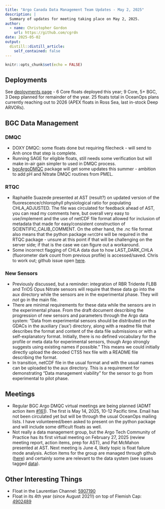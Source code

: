 ```yaml
---
title: "Argo Canada Data Management Team Updates - May 2, 2025"
description: |
  Summary of updates for meeting taking place on May 2, 2025.
author:
  - name: Christopher Gordon
    url: https://github.com/cgrdn
date: 2025-05-02
output:
  distill::distill_article:
    self_contained: false
---
```



```r
knitr::opts_chunk$set(echo = FALSE)
```

## Deployments

See [deployments page](https://argocanada.github.io/blog/deployment.html) - 6 Core floats deployed this year; 9 Core, 5+ BGC, 3 Deep planned for remainder of the year. 25 floats total in OceanOps plans currently reaching out to 2026 (APEX floats in Ross Sea, last in-stock Deep ARVORs).

## BGC Data Management

### DMQC

- DOXY DMQC: some floats done but requiring filecheck - will send to Anh once that step is complete.
- Running SAGE for eligible floats, still needs some verification but will make in-air gain simpler to used in DMQC process.
- [bgcArgoDMQC](https://github.com/ArgoCanada/bgcArgoDMQC) package will get some updates this summer - ambition to add pH and Nitrate DMQC routines from PMEL.

### RTQC

- Raphaëlle Suazede presented at AST (result?) on updated version of the fluorescence/chlorophyll physiological ratio for populating CHLA_ADJUSTED. The file was circulated for feedback ahead of AST, you can read my comments here, but overall very easy to use/implement and the use of netCDF file format allowed for inclusion of metadata that made for easy/consistent construction of SCIENTIFIC_CALIB_COMMENT. On the other hand, the .nc file format also means that the python package `netCDF4` will be required in the RTQC package - unsure at this point if that will be challenging on the server side; if that is the case we can figure out a workaround.
- Some incorrect flagging of CHLA data due to how LAST_DARK_CHLA (fluorometer dark count from previous profile) is accessed/saved. Chris to work out; github issue open [here](https://github.com/ArgoCanada/medsrtqc/issues/48).

### New Sensors

- Previously discussed, but a reminder: integration of RBR Tridente FLBB and TriOS Opus Nitrate sensors will require that these data go into the aux directory while the sensors are in the experimental phase. They will _not_ go in the main file. 
- There are minimal requirements for these data while the sensors are in the experimental phase. From the draft document describing the progression of new sensors and parameters through the Argo data system: "Data from experimental sensors should be distributed on the GDACs in the auxiliary (‘aux’) directory, along with a readme file that describes the format and content of the data file submissions or with a self-explanatory format.  Initially, there is no defined vocabulary for the profile or meta data for experimental sensors, though Argo strongly suggests using existing names if possible." This means we could initially directly upload the decoded CTS5 hex file with a README file describing the format.
- In transition, netCDF file in the usual format and with the usual names can be uploaded to the aux directory. This is a requirement for demonstrating "Data management viability" for the sensor to go from experimental to pilot phase.

## Meetings

- Regular BGC Argo DMQC virtual meetings are being planned (ADMT action item [#161](https://github.com/OneArgo/ADMT/issues/161)). The first is May 14, 2025, 10-12 Pacific time. Email has not been circulated yet but will be through the usual OceanOps mailing lists. I have volunteered/been asked to present on the python package and will include some difficult floats as well.
- Not really a data management group, but the Argo Tech Community of Practice has its first virtual meeting on February 27, 2025 (review meeting report, action items, prep for AST), and Pat McMahon presented at AST. Next meeting is June 4, likely topic is float failure mode analysis. Action items for the group are managed through github ([here](https://github.com/OneArgo/ArgoTechCoP/issues)) and certainly some are relevant to the data system (see issues tagged [data](https://github.com/OneArgo/ArgoTechCoP/issues?q=is%3Aissue%20state%3Aopen%20label%3Adata)).

## Other Interesting Things

- Float in the Laurentian Channel: [5907190](https://fleetmonitoring.euro-argo.eu/float/5907190)
- Float in its 4th year (since August 2021!) on top of Flemish Cap: [4902489](https://fleetmonitoring.euro-argo.eu/float/4902489)

